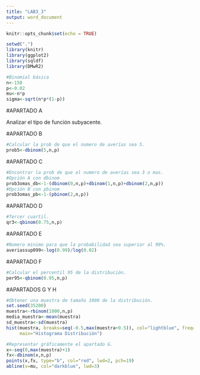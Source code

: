 ```yaml
---
title: "LAB3_3"
output: word_document
---
```


```r
knitr::opts_chunk$set(echo = TRUE)
```

```r
setwd(".")
library(knitr)
library(ggplot2)
library(sqldf)
library(DMwR2)

#Binomial básica
n<-150
p<-0.02
mu<-n*p
sigma<-sqrt(n*p*(1-p))
```
#APARTADO A

Analizar el tipo de función subyacente.

#APARTADO B
```r
#Calcular la prob de que el numero de averías sea 5.
prob5<-dbinom(5,n,p)
```
#APARTADO C
```r
#Encontrar la prob de que el numero de averías sea 3 o mas.
#Opción A con dbinom
prob3omas_db<-1-(dbinom(0,n,p)+dbinom(1,n,p)+dbinom(2,n,p))
#Opción B con pbinom
prob3omas_pb<-1-(pbinom(2,n,p))
```
#APARTADO D
```r
#Tercer cuartil.
qr3<-qbinom(0.75,n,p)
```
#APARTADO E
```r
#Numero minimo para que la probabilidad sea superior al 99%.
averiassup099<-log(0.99)/log(0.02)
```
#APARTADO F
```r
#Calcular el percentil 95 de la distribución.
per95<-qbinom(0.95,n,p)
```
#APARTADOS G Y H
```r
#Obtener una muestra de tamaño 1000 de la distribución.
set.seed(35200)
muestra<-rbinom(1000,n,p)
media_muestra<-mean(muestra)
sd_muestra<-sd(muestra)
hist(muestra, breaks=seq(-0.5,max(muestra+0.5)), col="lightblue", freq=F,
     main="Histograma Distribución")

#Representar gráficamente el apartado G.
x<-seq(0,max(muestra)+1)
fx<-dbinom(x,n,p)
points(x,fx, type="b", col="red", lwd=2, pch=19)
abline(v=mu, col="darkblue", lwd=3)
```

